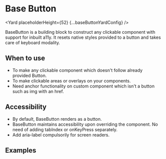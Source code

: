 



<SEO
  description="BaseButton is a building block to construct any clickable component with support for inbuilt a11y. It resets native styles provided to a button and takes care of keyboard modality."
  keywords="BaseButton, react button, clickable component"
/>


# Base Button

<Yard placeholderHeight={52} {...baseButtonYardConfig} />

BaseButton is a building block to construct any clickable component with support for inbuilt a11y.
It resets native styles provided to a button and takes care of keyboard modality.

## When to use

- To make any clickable component which doesn't follow already provided Button.
- To make clickable areas or overlays on your components.
- Need anchor functionality on custom component which isn't a button such as img with an href.

## Accessibility

- By default, BaseButton renders as a button.
- BaseButton maintains accessibility upon overriding the component. No need of adding tabIndex or onKeyPress separately.
- Add aria-label compulsorily for screen readers.

## Examples

<Example title="Clickable Media Card" path="base-button/examples/clickable-media-card.js">
  <ClickableMediaCard />
</Example>
<Example title="Clickable Image with href" path="base-button/examples/anchor-base-button.js">
  <AnchorBaseButton />
</Example>
<Example title="Play Card with Clickable Area" path="base-button/examples/clickable-area.js">
  <ClickableArea />
</Example>
<ApiTable title="BaseButton props" config={baseButtonYardConfig} />
<ImplementationLink componentPath="base-button" />
<Exports component={BaseButtonExports} title="BaseButton exports" path="spaceweb/base-button" />
